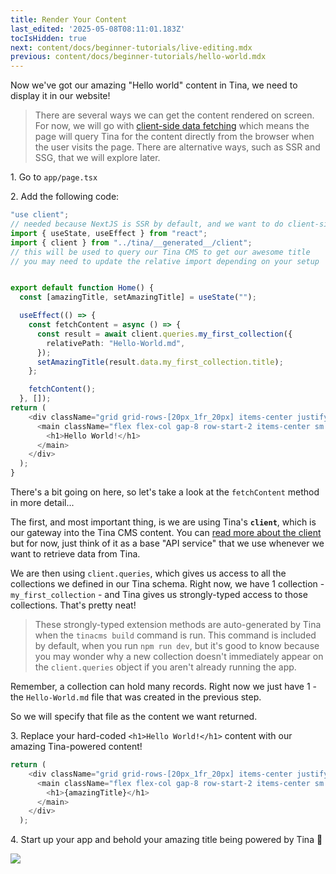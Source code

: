 ```yaml
---
title: Render Your Content
last_edited: '2025-05-08T08:11:01.183Z'
tocIsHidden: true
next: content/docs/beginner-tutorials/live-editing.mdx
previous: content/docs/beginner-tutorials/hello-world.mdx
---
```


Now we've got our amazing "Hello world" content in Tina, we need to display it in our website!

> There are several ways we can get the content rendered on screen. For now, we will go with [client-side data fetching]() which means the page will query Tina for the content directly from the browser when the user visits the page. There are alternative ways, such as SSR and SSG, that we will explore later.

1\. Go to `app/page.tsx`

2\. Add the following code:

```typescript
"use client";
// needed because NextJS is SSR by default, and we want to do client-side rendering for now.
import { useState, useEffect } from "react";
import { client } from "../tina/__generated__/client";
// this will be used to query our Tina CMS to get our awesome title
// you may need to update the relative import depending on your setup


export default function Home() {
  const [amazingTitle, setAmazingTitle] = useState("");

  useEffect(() => {
    const fetchContent = async () => {
      const result = await client.queries.my_first_collection({
        relativePath: "Hello-World.md",
      });
      setAmazingTitle(result.data.my_first_collection.title);
    };

    fetchContent();
  }, []);
return (
    <div className="grid grid-rows-[20px_1fr_20px] items-center justify-items-center min-h-screen p-8 pb-20 gap-16 sm:p-20 font-(family-name:--font-geist-sans)">
      <main className="flex flex-col gap-8 row-start-2 items-center sm:items-start">
        <h1>Hello World!</h1>
      </main>
    </div>
  );
}
```

There's a bit going on here, so let's take a look at the `fetchContent` method in more detail...

The first, and most important thing, is we are using Tina's **`client`**, which is our gateway into the Tina CMS content. You can [read more about the client]() but for now, just think of it as a base "API service" that we use whenever we want to retrieve data from Tina.

We are then using `client.queries`, which gives us access to all the collections we defined in our Tina schema. Right now, we have 1 collection - `my_first_collection` - and Tina gives us strongly-typed access to those collections. That's pretty neat!

> These strongly-typed extension methods are auto-generated by Tina when the `tinacms build` command is run. This command is included by default, when you run `npm run dev`, but it's good to know because you may wonder why a new collection doesn't immediately appear on the `client.queries` object if you aren't already running the app.

Remember, a collection can hold many records. Right now we just have 1 - the `Hello-World.md` file that was created in the previous step.

So we will specify that file as the content we want returned.

3\. Replace your hard-coded `<h1>Hello World!</h1>` content with our amazing Tina-powered content!

```typescript
return (
    <div className="grid grid-rows-[20px_1fr_20px] items-center justify-items-center min-h-screen p-8 pb-20 gap-16 sm:p-20 font-(family-name:--font-geist-sans)">
      <main className="flex flex-col gap-8 row-start-2 items-center sm:items-start">
        <h1>{amazingTitle}</h1>
      </main>
    </div>
  );
```

4\. Start up your app and behold your amazing title being powered by Tina 🥳

![](</gif/Untitled video - Made with Clipchamp (8).gif>)
